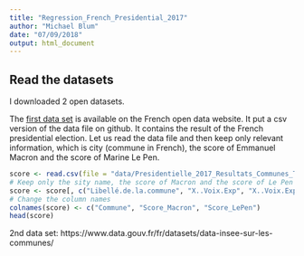 ```yaml
---
title: "Regression_French_Presidential_2017"
author: "Michael Blum"
date: "07/09/2018"
output: html_document
---
```


## Read the datasets 

I downloaded 2 open datasets. 

The [first data set](https://www.data.gouv.fr/fr/datasets/election-presidentielle-des-23-avril-et-7-mai-2017-resultats-du-2eme-tour-2/) is available on the French open data website. It put a csv version of the data file on github. It contains the result of the French presidential election. Let us read the data file and then keep only relevant information, which is city (commune in French), the score of Emmanuel Macron and the score of Marine Le Pen.

```r
score <- read.csv(file = "data/Presidentielle_2017_Resultats_Communes_Tour_2.csv", sep = ";")
# Keep only the sity name, the score of Macron and the score of Le Pen
score <- score[, c("Libellé.de.la.commune", "X..Voix.Exp", "X..Voix.Exp.1")]
# Change the column names
colnames(score) <- c("Commune", "Score_Macron", "Score_LePen")
head(score)
```




2nd data set: https://www.data.gouv.fr/fr/datasets/data-insee-sur-les-communes/
